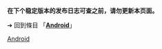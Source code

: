 {{LSR
| article = Android
| latest release version = 平板電腦：<br />4.4（KitKat） 
| latest release date = {{Start date and age|2013|10|31|br=yes}}
}}

{{LSR
| article = Android
| latest release version = 行動電話：<br />4.4（KitKat）
| latest release date = {{Start date and age|2013|10|31|br=yes}}
}}
<noinclude>
'''在下个稳定版本的发布日志可查之前，请勿更新本页面。'''

➔ 回到條目 「'''[[Android]]'''」

[[Category:最新穩定版模板|Android]]
</noinclude>